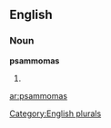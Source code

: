 ==English==

===Noun===
'''psammomas'''

# {{plural of|[[psammoma]]}}

[[Category:English plurals]]

[[ar:psammomas]]